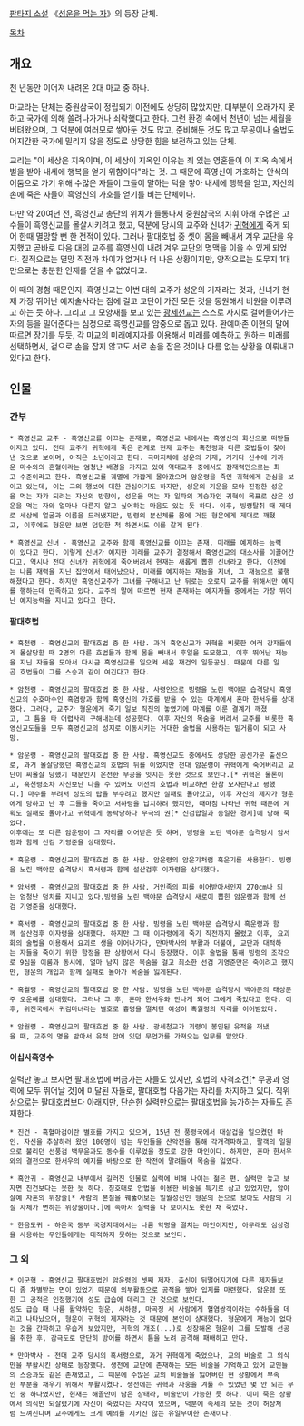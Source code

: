 [[판타지 소설]] 《[[성운을 먹는 자]]》의 등장 단체.

[[목차]]

== 개요 ==
천 년동안 이어져 내려온 2대 마교 중 하나.

마교라는 단체는 중원삼국이 정립되기 이전에도 상당히 많았지만, 대부분이 오래가지 못하고 국가에 의해 쓸려나가거나 쇠락했다고 한다. 그런 환경 속에서 천년이 넘는 세월을 버텨왔으며, 그 덕분에 여러모로 쌓아둔 것도 많고, 준비해둔 것도 많고 무공이나 술법도 어지간한 국가에 밀리지 않을 정도로 상당한 힘을 보전하고 있는 단체.

교리는 "이 세상은 지옥이며, 이 세상이 지옥인 이유는 죄 있는 영혼들이 이 지옥 속에서 벌을 받아 내세에 행복을 얻기 위함이다"라는 것.
그 때문에 흑영신이 가호하는 안식의 어둠으로 가기 위해 수많은 자들이 그들이 말하는 덕을 쌓아 내세에 행복을 얻고, 자신의 손에 죽은 자들이 흑영신의 가호를 얻기를 비는 단체이다.

다만 약 20여년 전, 흑영신교 총단의 위치가 들통나서 중원삼국의 지휘 아래 수많은 고수들이 흑영신교를 몰살시키려고 했고, 덕분에 당시의 교주와 신녀가 [[귀혁]]에게 죽게 되어 한때 멸망할 뻔 한 전적이 있다. 그러나 팔대호법 중 셋이 몸을 빼내서 겨우 교단을 유지했고 곧바로 다음 대의 교주를 흑영신이 내려 겨우 교단의 명맥을 이을 수 있게 되었다. 질적으로는 멸망 직전과 차이가 없거나 더 나은 상황이지만, 양적으로는 도무지 1대 만으로는 충분한 인재를 얻을 수 없었다고.

이 때의 경험 때문인지, 흑영신교는 이번 대의 교주가 성운의 기재라는 것과, 신녀가 현재 가장 뛰어난 예지술사라는 점에 걸고 교단이 가진 모든 것을 동원해서 비원을 이루려고 하는 듯 하다. 그리고 그 모양새를 보고 있는 [[광세천교]]는 스스로 사지로 걸어들어가는 자의 등을 밀어준다는 심정으로 흑영신교를 암중으로 돕고 있다. 환예마존 이현의 말에 따르면 장기를 두듯, 각 마교의 미래예지자를 이용해서 미래를 예측하고 원하는 미래를 선택하면서, 겉으로 손을 잡지 않고도 서로 손을 잡은 것이나 다름 없는 상황을 이뤄내고 있다고 한다.

== 인물 ==
=== 간부 ===
 * 흑영신교 교주 - 흑영신교를 이끄는 존재로, 흑영신교 내에서는 흑영신의 화신으로 떠받들어지고 있다. 전대 교주가 귀혁에게 죽은 관계로 현재 교주는 흑천령과 다른 호법들이 찾아낸 것으로 보이며, 아직은 소년이라고 한다. 극마지체에 성운의 기재, 거기다 신수에 가까운 마수와의 혼혈이라는 엄청난 배경을 가지고 있어 역대교주 중에서도 잠재력만으로는 최고 수준이라고 한다. 흑영신교를 궤멸에 가깝게 몰아갔으며 암운령을 죽인 귀혁에게 관심을 보이고 있는데, 이는 그의 행보에 대한 관심이기도 하지만, 성운의 기운을 모아 진정한 성운을 먹는 자가 되려는 자신의 방향이, 성운을 먹는 자 일파의 계승자인 귀혁이 목표로 삼은 성운을 먹는 자와 얼마나 다른지 알고 싶어하는 마음도 있는 듯 하다. 이후, 빙령탈취 때 제대로 세상에 얼굴과 이름을 드러냈지만, 빙령의 분신체를 몸에 거둔 형운에게 제대로 깨졌고, 이후에도 형운만 보면 덤덤한 척 하면서도 이를 갈게 된다.

 * 흑영신교 신녀 - 흑영신교 교주와 함께 흑영신교를 이끄는 존재. 미래를 예지하는 능력이 있다고 한다. 이렇게 신녀가 예지한 미래를 교주가 결정해서 흑영신교의 대소사를 이끌어간다고. 역시나 전대 신녀가 귀혁에게 죽어버려서 현재는 새롭게 뽑힌 신녀라고 한다. 이전에는 나름 재력을 지닌 집안에서 태어났으나, 미래를 예지하는 재능을 지녀, 그 재능으로 불행해졌다고 한다. 하지만 흑영신교주가 그녀를 구해내고 난 뒤로는 오로지 교주를 위해서만 예지를 행하는데 만족하고 있다. 교주의 말에 따르면 현재 존재하는 예지자들 중에서는 가장 뛰어난 예지능력을 지니고 있다고 한다.

==== 팔대호법 ====

 * 흑천령 - 흑영신교의 팔대호법 중 한 사람. 과거 흑영신교가 귀혁을 비롯한 여러 강자들에게 몰살당할 때 2명의 다른 호법들과 함께 몸을 빼내서 후일을 도모했고, 이후 뛰어난 재능을 지닌 자들을 모아서 다시금 흑영신교를 일으켜 세운 재건의 일등공신. 때문에 다른 일곱 호법들이 그를 스승과 같이 여긴다고 한다.

 * 암천령 - 흑영신교의 팔대호법 중 한 사람. 사령인으로 빙령을 노린 백야문 습격당시 흑영신교의 수호마수인 흑염랑과 함께 흑영신의 가호를 받을 수 있는 마계에서 혼마 한서우를 상대했다. 그러다, 교주가 형운에게 죽기 일보 직전의 놓였기에 마계를 이룬 결계가 깨졌고, 그 틈을 타 어렵사리 구해내는데 성공했다. 이후 자신의 목숨을 버려서 교주를 비롯한 흑영신교도들을 모두 흑영신교의 성지로 이동시키는 거대한 술법을 사용하는 밑거름이 되고 사망.

 * 암운령 - 흑영신교의 팔대호법 중 한 사람. 흑영신교도 중에서도 상당한 공신가문 출신으로, 과거 몰살당했던 흑영신교의 호법의 뒤를 이었지만 전대 암운령이 귀혁에게 죽어버리고 교단이 씨몰살 당했기 때문인지 온전한 무공을 잇지는 못한 것으로 보인다.[* 귀혁은 물론이고, 흑천령조차 자신보단 나을 수 있어도 이전의 호법과 비교하면 한참 모자란다고 평했다.] 마수를 부려서 성도의 탑을 부수려고 했지만 실패로 돌아갔고, 이후 자신의 제자가 형운에게 당하고 난 후 그들을 죽이고 서하령을 납치하려 했지만, 때마침 나타난 귀혁 때문에 계획도 실패로 돌아가고 귀혁에게 농락당하다 무극의 권[* 신검합일과 동일한 경지]에 당해 죽었다.
 이후에는 또 다른 암운령이 그 자리를 이어받은 듯 하며, 빙령을 노린 백야문 습격당시 암서령과 함께 선검 기영준을 상대했다.

 * 흑운령 - 흑영신교의 팔대호법 중 한 사람. 암운령의 암운기처럼 흑운기를 사용한다. 빙령을 노린 백야문 습격당시 흑서령과 함께 설산검후 이자령을 상대했다.

 * 암서령 - 흑영신교의 팔대호법 중 한 사람. 거인족의 피를 이어받아서인지 270cm나 되는 엄청난 덩치를 지니고 있다.빙령을 노린 백야문 습격당시 새로이 뽑힌 암운령과 함께 선검 기영준을 상대했다.

 * 흑서령 - 흑영신교의 팔대호법 중 한 사람. 빙령을 노린 백야문 습격당시 흑운령과 함께 설산검후 이자령을 상대했다. 하지만 그 때 이자령에게 죽기 직전까지 몰렸고 이후, 요괴화의 술법을 이용해서 요괴로 생을 이어나가다, 만마박사의 부활과 더불어, 교단과 대적하는 자들을 죽이기 위한 함정을 판 상황에서 다시 등장했다. 이후 술법을 통해 빙령의 조각으로 9심을 이룸과 동시에, 얼마 남지 않은 목숨을 걸고 최소한 선검 기영준만은 죽이려고 했지만, 형운의 개입과 함께 실패로 돌아가 목숨을 잃게된다.

 * 흑월령 - 흑영신교의 팔대호법 중 한 사람. 빙령을 노린 백야문 습격당시 백야문의 태상문주 오운혜를 상대했다. 그러나 그 후, 혼마 한서우와 만나게 되어 그에게 죽었다고 한다. 이후, 위진국에서 귀검마녀라는 별호로 흉명을 떨치던 여성이 흑월령의 자리를 이어받았다.

 * 암월령 - 흑영신교의 팔대호법 중 한 사람. 광세천교가 괴령이 봉인된 유적을 꺼냈을 때, 교주의 명을 받아서 유적 안에 있던 무언가를 가져오는 임무를 맡았다.

==== 이십사흑영수 ====
실력만 놓고 보자면 팔대호법에 버금가는 자들도 있지만, 호법의 자격조건[* 무공과 영력에 모두 뛰어날 것]에 미달된 자들로, 팔대호법 다음가는 자리를 차지하고 있다. 직위상으로는 팔대호법보다 아래지만, 단순한 실력만으로는 팔대호법을 능가하는 자들도 존재한다.

 * 진건 - 흑혈마검이란 별호를 가지고 있으며, 15년 전 풍령국에서 대살겁을 일으켰던 마인. 자신을 추살하러 왔던 100명이 넘는 무인들을 산악전을 통해 각개격파하고, 팔객의 일원으로 불리던 선풍검 백무윤과도 동수를 이루었을 정도로 강한 마인이다. 하지만, 혼마 한서우와의 결전으로 한서우의 예지를 바탕으로 한 작전에 말려들어 목숨을 잃었다.

 * 흑안귀 - 흑영신교 내부에서 길러진 인물로 실력에 비해 나이는 젊은 편. 실력만 놓고 보자면 진건보다는 못한 듯 하다. 칭호대로 안법을 이용한 비술을 특기로 삼고 있었지만, 암야살예 자혼의 위장술[* 사람의 본질을 꿰뚫어보는 일월성신인 형운의 눈으로 보아도 사람의 기질 자체가 변하는 위장술이다.]에 속아서 실력을 다 보이지도 못한 채 죽었다.

 * 한음도귀 - 하운국 동부 국경지대에서는 나름 악명을 떨치는 마인이지만, 아무래도 심상경을 사용하는 무인들에게는 대적하지 못하는 것으로 보인다.
=== 그 외 ===
 * 이군혁 - 흑영신교 팔대호법인 암운령의 셋째 제자. 출신이 뒤떨어지기에 다른 제자들보다 좀 차별받는 면이 있었기 때문에 외부활동으로 공적을 쌓아 입지를 마련했다. 암운령 또한 그 공적은 인정했기에 성도 급습에 데리고 간 것으로 보인다.
 성도 급습 때 나름 활약하던 형운, 서하령, 마곡정 세 사람에게 혈염쌍객이라는 수하들을 데리고 나타났으며, 형운이 귀혁의 제자라는 것 때문에 본인이 상대했다. 형운에게 재능이 없다는 것을 간파하고 우습게 보았지만, 귀혁의 개조(...)로 성장해온 형운이 그를 도발해 선공을 취한 후, 감극도로 단단히 방어를 하면서 틈을 노려 공격해 패배하고 만다.

 * 만마박사 - 전대 교주 당시의 흑서령으로, 과거 귀혁에게 죽었으나, 교의 비술로 그 의식만을 부활시킨 상태로 등장했다. 생전에 교단에 존재하는 모든 비술을 기억하고 있어 교인들의 스승과도 같은 존재였고, 그 때문에 수많은 교의 비술들을 잃어버린 현 상황에서 부족한 부분을 채우기 위해서 부활시켰다. 생전에는 귀혁과 자웅을 겨룰 수 있었던 몇 안 되는 무인 중 하나였지만, 현재는 해골만이 남은 상태라, 비술만이 가능한 듯 하다. 이미 죽은 상황에서 의식만 되살렸기에 자신이 죽었다는 자각이 있으며, 덕분에 속세의 모든 것이 허상처럼 느껴진다며 교주에게도 크게 예의를 지키진 않는 유일무이한 존재이다.
